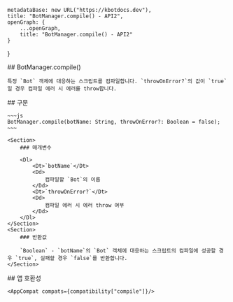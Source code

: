 
    metadataBase: new URL("https://kbotdocs.dev"),
    title: "BotManager.compile() - API2",
    openGraph: {
        ...openGraph,
        title: "BotManager.compile() - API2"
    }
}

<Section>
    ## BotManager.compile()

    특정 `Bot` 객체에 대응하는 스크립트를 컴파일합니다. `throwOnError?`의 값이 `true`일 경우 컴파일 에러 시 에러를 throw합니다.
</Section>
<Section>
    ## 구문

    ~~~js
    BotManager.compile(botName: String, throwOnError?: Boolean = false);
    ~~~

    <Section>
        ### 매개변수

        <Dl>
            <Dt>`botName`</Dt>
            <Dd>
                컴파일할 `Bot`의 이름
            </Dd>
            <Dt>`throwOnError?`</Dt>
            <Dd>
                컴파일 에러 시 에러 throw 여부
            </Dd>
        </Dl>
    </Section>
    <Section>
        ### 반환값

        `Boolean` - `botName`의 `Bot` 객체에 대응하는 스크립트의 컴파일에 성공할 경우 `true`, 실패할 경우 `false`를 반환합니다.
    </Section>
</Section>
<Section>
    ## 앱 호환성

    <AppCompat compats={compatibility["compile"]}/>
</Section>